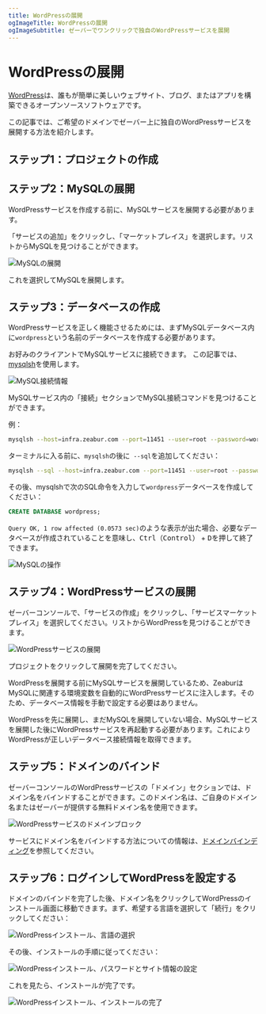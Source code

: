 ```yaml
---
title: WordPressの展開
ogImageTitle: WordPressの展開
ogImageSubtitle: ゼーバーでワンクリックで独自のWordPressサービスを展開
---
```



# WordPressの展開

[WordPress](https://wordpress.org/)は、誰もが簡単に美しいウェブサイト、ブログ、またはアプリを構築できるオープンソースソフトウェアです。

この記事では、ご希望のドメインでゼーバー上に独自のWordPressサービスを展開する方法を紹介します。

## ステップ1：プロジェクトの作成

<CreateProject />

## ステップ2：MySQLの展開

WordPressサービスを作成する前に、MySQLサービスを展開する必要があります。

「サービスの追加」をクリックし、「マーケットプレイス」を選択します。リストからMySQLを見つけることができます。

![MySQLの展開](/marketplace/wordpress/deploy-mysql.png)

これを選択してMySQLを展開します。

## ステップ3：データベースの作成

WordPressサービスを正しく機能させるためには、まずMySQLデータベース内に`wordpress`という名前のデータベースを作成する必要があります。

お好みのクライアントでMySQLサービスに接続できます。 この記事では、[mysqlsh](https://dev.mysql.com/doc/mysql-shell/8.0/en/mysql-shell.html)を使用します。

![MySQL接続情報](/marketplace/wordpress/mysql-connect.png)

MySQLサービス内の「接続」セクションでMySQL接続コマンドを見つけることができます。

例：

```bash
mysqlsh --host=infra.zeabur.com --port=11451 --user=root --password=wordpress-demo
```

ターミナルに入る前に、`mysqlsh`の後に` --sql`を追加してください：

```bash
mysqlsh --sql --host=infra.zeabur.com --port=11451 --user=root --password=wordpress-demo
```

その後、mysqlshで次のSQL命令を入力して`wordpress`データベースを作成してください：

```sql
CREATE DATABASE wordpress;
```

`Query OK, 1 row affected (0.0573 sec)`のような表示が出た場合、必要なデータベースが作成されていることを意味し、<kbd>Ctrl</kbd>（<kbd>Control</kbd>） + <kbd>D</kbd>を押して終了できます。

![MySQLの操作](/marketplace/wordpress/mysql-operation.png)

## ステップ4：WordPressサービスの展開

ゼーバーコンソールで、「サービスの作成」をクリックし、「サービスマーケットプレイス」を選択してください。リストからWordPressを見つけることができます。

![WordPressサービスの展開](/marketplace/wordpress/deploy-wordpress.png)

プロジェクトをクリックして展開を完了してください。

<Callout>
WordPressを展開する前にMySQLサービスを展開しているため、ZeaburはMySQLに関連する環境変数を自動的にWordPressサービスに注入します。そのため、データベース情報を手動で設定する必要はありません。

WordPressを先に展開し、まだMySQLを展開していない場合、MySQLサービスを展開した後にWordPressサービスを再起動する必要があります。これによりWordPressが正しいデータベース接続情報を取得できます。

</Callout>


## ステップ5：ドメインのバインド

ゼーバーコンソールのWordPressサービスの「ドメイン」セクションでは、ドメイン名をバインドすることができます。このドメイン名は、ご自身のドメイン名またはゼーバーが提供する無料ドメイン名を使用できます。

![WordPressサービスのドメインブロック](/marketplace/wordpress/wordpress-domain.png)

サービスにドメイン名をバインドする方法についての情報は、[ドメインバインディング](../deploy/domain-binding)を参照してください。

## ステップ6：ログインしてWordPressを設定する

ドメインのバインドを完了した後、ドメイン名をクリックしてWordPressのインストール画面に移動できます。まず、希望する言語を選択して「続行」をクリックしてください：

![WordPressインストール、言語の選択](/marketplace/wordpress/wordpress-inst-step1.png)

その後、インストールの手順に従ってください：

![WordPressインストール、パスワードとサイト情報の設定](/marketplace/wordpress/wordpress-inst-step2.png)

これを見たら、インストールが完了です。

![WordPressインストール、インストールの完了](/marketplace/wordpress/wordpress-inst-step3.png)